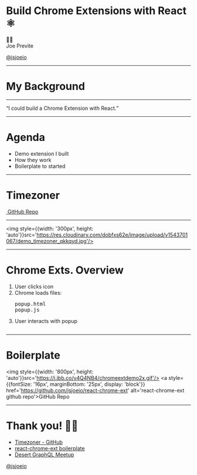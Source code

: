 

<Head>
  <link rel="shortcut icon" href="favicon.ico" />
  <title>Chrome Exts. with React</title>
</Head>

# Build Chrome Extensions with React <br/> ⚛️

<div style={{ margin: '100px 0'}}>
  <p style={{ margin: '0' }}>👋🏼<br/>Joe Previte</p>
  <a href='https://twitter.com/jsjoeio' target="_blank" alt='@jsjoeio Twitter'><p style={{ margin: '0' }}>@jsjoeio</p></a>
</div>
<Footer />

---

# My Background

<FlexBox>
  <Item title="freeCodeCamp alumni" src="https://res.cloudinary.com/dobfxs62e/image/upload/v1538444596/step-up-portfolio-gatsbyjs/fcc-green.jpg" link="https://www.freecodecamp.org/" alt="freecodecamp logo"/>
  <Item title="Front End Engineer" src="https://res.cloudinary.com/dobfxs62e/image/upload/v1538444673/step-up-portfolio-gatsbyjs/das-crosshair.png" link="https://digitalairstrike.com/"alt="digital air strike logo"/>
  <Item title="egghead instructor" src="https://res.cloudinary.com/dobfxs62e/image/upload/v1538444152/step-up-portfolio-gatsbyjs/egghead-logo.png" link="https://egghead.io/instructors/joe-previte" alt="egghead logo"/>
</FlexBox>

---

<Appear>
  <q style={{ fontSize: '56px', marginTop: '100px', fontStyle: 'italic'}}>I could build a Chrome Extension with React.</q>
</Appear>

---

# Agenda

- Demo extension I built
- How they work
- Boilerplate to started

---

# Timezoner

<div style={{display: 'flex', flexDirection: 'column', textAlign: 'center'}}>
  <a href='https://chrome.google.com/webstore/detail/timezoner/kfnfgcafkeoflpapeniggnnkcaijgbgk' alt='timezoner on chrome web store'>
    <img style={{width: '300px', height: 'auto'}}src='https://res.cloudinary.com/dobfxs62e/image/upload/v1543700911/timezoner-demo2_tjzpnd.gif'/>
  </a>
  <a style={{fontSize: '16px', marginBottom: '25px'}} href='https://github.com/jsjoeio/timezoner-extension' alt='timezoner github repo'>GitHub Repo</a>
</div>

---

<img style={{width: '300px', height: 'auto'}}src='https://res.cloudinary.com/dobfxs62e/image/upload/v1543701067/demo_timezoner_qkkqyd.jpg'/>

---

# Chrome Exts. Overview

<TwoColumn>
  <div>
    <ol>
      <li>User clicks icon</li>
      <li>Chrome loads files: <pre>popup.html<br/>popup.js</pre></li>
      <li>User interacts with popup</li>
    </ol>
  </div>
  <a href='https://developer.chrome.com/extensions/overview' alt='timezoner on chrome web store'>
    <img style={{width: '300px', height: 'auto'}}src='https://developer.chrome.com/static/images/overview/contentscriptarc.png'/>
  </a>
</TwoColumn>

---
 # Boilerplate

<img style={{width: '800px', height: 'auto'}}src='https://i.ibb.co/v4Q4NB4/chromeextdemo2x.gif'/>
<a style={{fontSize: '16px', marginBottom: '25px', display: 'block'}} href='https://github.com/jsjoeio/react-chrome-ext' alt='react-chrome-ext github repo'>GitHub Repo</a>

---
# Thank you! 🙏🏼

<ul style={{textAlign: 'left', marginBottom: '400px'}}>
  <a href='https://github.com/jsjoeio/timezoner-extension' alt='timezoner github'><li>Timezoner - GitHub</li></a>
  <a href='https://github.com/jsjoeio/react-chrome-ext' alt='boilerplate to build chrome extensions with react'><li>react-chrome-ext boilerplate</li></a>
  <a href='https://www.meetup.com/Desert-GraphQL-Meetup/' alt='desert graphql meetup page'><li>Desert GraphQL Meetup</li></a>
</ul>
<a href='https://twitter.com/jsjoeio' target="_blank" alt='@jsjoeio Twitter'><p style={{marginTop: '200px', fontSize: '16px'}}>@jsjoeio</p></a>